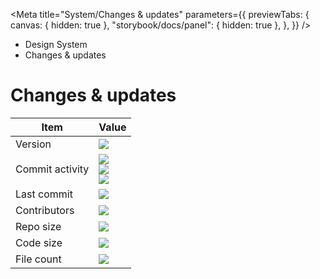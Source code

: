 
<Meta
	title="System/Changes & updates"
	parameters={{
		previewTabs: {
			canvas: { hidden: true },
			"storybook/docs/panel": { hidden: true },
		},
	}}
/>

<div className="act-docs-container">
	<Masthead />
	<div className="act-flex act-flex-light-purple">
		<div className="act-flex__container act-flex__container-padding-trim">
			<div className="act-flex__grid">
				<div className="act-flex__row">
					<div className="act-col__cw-12">
						<div className="act-box">
							<div className="act-breadcrumbs">
								<ul className="act-breadcrumbs__container">
									<li className="act-breadcrumbs__crumb act-h6">
										<LinkTo className="act-breadcrumbs__crumb__link" kind="system-introduction--page">
											Design System <i className="fa-solid fa-angle-right"></i>
										</LinkTo>
									</li>
									<li className="act-breadcrumbs__crumb act-h6">
										<LinkTo className="act-breadcrumbs__crumb__link" kind="system-changes-updates--page">
											Changes & updates <i className="fa-solid fa-angle-right"></i>
										</LinkTo>
									</li>
								</ul>
							</div>
							<h1>Changes & updates</h1>
						</div>
					</div>
				</div>
			</div>
		</div>
	</div>
	<div className="act-flex">
		<div className="act-flex__container">
			<div className="act-flex__grid">
				<div className="act-flex__row">
					<div className="act-col__cw-12">
						<div className="act-box">
							<div className="act-table-container">
								<table className="act-table">
									<thead>
										<tr>
											<th>Item</th>
											<th>Value</th>
										</tr>
									</thead>
									<tbody>
										<tr>
											<td>Version</td>
											<td>
												<img src="https://img.shields.io/github/package-json/v/pollen-digital/pollen-mirage?filename=mirage%2Fpackage.json&style=flat-square" />
											</td>
										</tr>
										<tr>
											<td>Commit activity</td>
											<td>
												<img src="https://img.shields.io/github/commit-activity/w/ACTGov-Design-System/ACTGov-Design-System?style=flat-square" />
												<br />
												<img src="https://img.shields.io/github/commit-activity/m/ACTGov-Design-System/ACTGov-Design-System?style=flat-square" />
												<br />
												<img src="https://img.shields.io/github/commit-activity/y/ACTGov-Design-System/ACTGov-Design-System?style=flat-square" />
											</td>
										</tr>
										<tr>
											<td>Last commit</td>
											<td>
												<img src="https://img.shields.io/github/last-commit/ACTGov-Design-System/ACTGov-Design-System?style=flat-square" />
											</td>
										</tr>
										<tr>
											<td>Contributors</td>
											<td>
												<img src="https://img.shields.io/github/contributors/ACTGov-Design-System/ACTGov-Design-System?style=flat-square" />
											</td>
										</tr>
										<tr>
											<td>Repo size</td>
											<td>
												<img src="https://img.shields.io/github/repo-size/ACTGov-Design-System/ACTGov-Design-System?style=flat-square" />
											</td>
										</tr>
										<tr>
											<td>Code size</td>
											<td>
												<img src="https://img.shields.io/github/languages/code-size/ACTGov-Design-System/ACTGov-Design-System?style=flat-square" />
											</td>
										</tr>
										<tr>
											<td>File count</td>
											<td>
												<img src="https://img.shields.io/github/directory-file-count/ACTGov-Design-System/ACTGov-Design-System?style=flat-square" />
											</td>
										</tr>
									</tbody>
								</table>
							</div>
						</div>
					</div>
				</div>
			</div>
		</div>
	</div>
	<AoC />
	<Footer />
</div>
